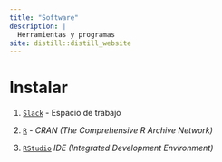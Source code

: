 ```yaml
---
title: "Software"
description: |
  Herramientas y programas
site: distill::distill_website
---
```


# Instalar

1.  [`Slack`](https://slack.com/intl/es-ar/) - Espacio de trabajo

2.  [`R`](https://cran.r-project.org/) - *CRAN (The Comprehensive R Archive Network)*

3.  [`RStudio`](https://www.rstudio.com/products/rstudio/) *IDE (Integrated Development Environment)*
